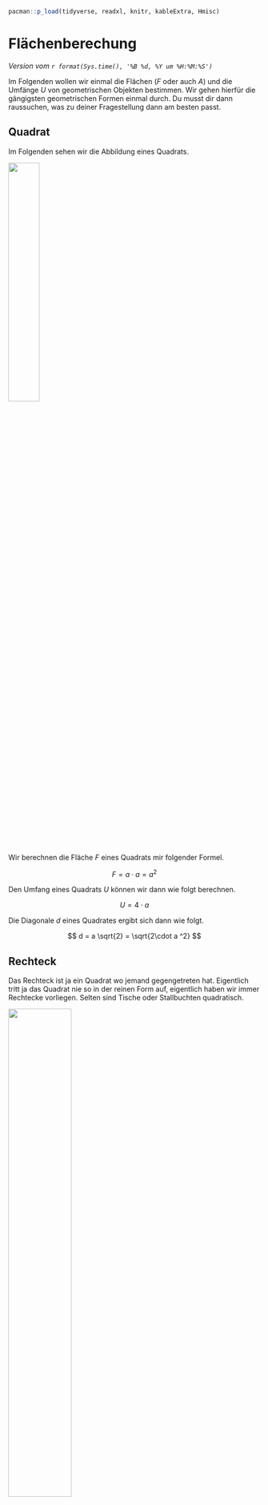 ```r
pacman::p_load(tidyverse, readxl, knitr, kableExtra, Hmisc)
```

# Flächenberechung {#sec-area}

*Version vom `r format(Sys.time(), '%B %d, %Y um %H:%M:%S')`*

Im Folgenden wollen wir einmal die Flächen ($F$ oder auch $A$) und die Umfänge $U$ von geometrischen Objekten bestimmen. Wir gehen hierfür die gängigsten geometrischen Formen einmal durch. Du musst dir dann raussuchen, was zu deiner Fragestellung dann am besten passt.

## Quadrat

Im Folgenden sehen wir die Abbildung eines Quadrats.

![](images/quadrat.png){fig-align="center" width="35%"}

Wir berechnen die Fläche $F$ eines Quadrats mir folgender Formel.

$$
F = a \cdot a = a^2
$$

Den Umfang eines Quadrats $U$ können wir dann wie folgt berechnen.

$$
U = 4 \cdot a
$$

Die Diagonale $d$ eines Quadrates ergibt sich dann wie folgt.

$$
d = a \sqrt{2} = \sqrt{2\cdot a ^2}
$$

## Rechteck

Das Rechteck ist ja ein Quadrat wo jemand gegengetreten hat. Eigentlich tritt ja das Quadrat nie so in der reinen Form auf, eigentlich haben wir immer Rechtecke vorliegen. Selten sind Tische oder Stallbuchten quadratisch.

![](images/rechteck.png){fig-align="center" width="50%"}

::: column-margin
Beachte auch folgenden Zusammenhang für das Rechteck:

$$
a = \cfrac{F}{b} = \cfrac{U - 2b}{2}
$$

$$
b = \cfrac{F}{a} = \cfrac{U - 2a}{2}
$$
:::

Wir berechnen die Fläche $F$ eines Rechtecks mir folgender Formel.

$$
F = a \cdot b 
$$

Den Umfang eines Rechtecks $U$ können wir dann wie folgt berechnen.

$$
U = 2 \cdot a + 2 \cdot b = a (a+b)
$$

Die Diagonale $d$ eines Rechtecks ergibt sich dann wie folgt.

$$
d = \sqrt{a^2 + b^2} 
$$


## Trapez

Das Trapez ist ein Rechteck mit definitiv unterschiedlich langen Zeiten bzw. so unterschiedlich langen Seiten, dass wir nicht mehr von einem Rechteck ausgehen können. Viele Felder folgen einem Trapez oder einem Rechteck.

![](images/trapez.png){fig-align="center" width="50%"}

::: column-margin
Beachte auch folgenden Zusammenhang für das Trapez:

$$
a = \cfrac{2F}{h}-b 
$$

$$
b = \cfrac{2F}{h}-a 
$$

$$
c = U - (a+b+d)
$$

$$
d = U - (a+b+c)
$$
:::

Wir berechnen die Fläche $F$ eines Trapez mir folgender Formel.

$$
F = m \cdot h = \cfrac{a+b}{2}\cdot h 
$$

Den Umfang eines Trapez $U$ können wir dann wie folgt berechnen.

$$
U = a+b+c+d
$$

## Parallelogramm

Ein Parallelogramm ist ein gekipptes Rechteck. Auch hier haben wir die Anwendung eher auf landwirtschaftlichen Versuchsfeldern. 

![](images/parallelogramm.png){fig-align="center" width="50%"}

::: column-margin
Beachte auch folgenden Zusammenhang für das Parallelogramm:

$$
a = \cfrac{2F}{h}
$$

$$
b = \cfrac{U-2a}{2} 
$$

:::

Wir berechnen die Fläche $F$ eines Parallelogramms mir folgender Formel.

$$
F = a \cdot h 
$$

Den Umfang eines Trapez $U$ können wir dann wie folgt berechnen.

$$
U = 2(a+b)
$$

## Dreieck

Auch hier kommt es dann auf die Anwendung an. Teilendstücke können einem Dreick folgen. Sonst kommt das Dreick dann doch eher seltener vor.

![](images/dreieck.png){fig-align="center" width="40%"}

Wir berechnen die Fläche $F$ eines Dreiecks mir folgender Formel.

$$
F = \cfrac{a \cdot h_a}{2}
$$

Den Umfang eines Dreiecks $U$ können wir dann wie folgt berechnen.

$$
U = a + b + c
$$

Die Höhe des Dreiecks an der Seite $h_a$ lässt sich dann wie folgt ausrechnen. 

$$
h_a = \cfrac{2 \cdot F}{a}
$$

Wenn wir Glück haben, dann haben wir ein Dreieck mit einem rechten Winkel vorliegen, dann rechnen sich einige der Seiten etwas anders.

![](images/dreieck_recht.png){fig-align="center" width="50%"}


Bei einem rechtwinkligen Dreieck gilt dann folgender sehr bekannter Zusammenhang.

$$
a^2 + b^2 = c^2
$$

Daraus ergeben sich dann auch folgende Umformungen.

$$
\begin{aligned}
a^2 &= c^2 - b^2\\
b^2 &= c^2 - a^2\\
c^2 &= a^2 + b^2\\
h^2 &= b^2 - q^2\\
h^2 &= a^2 - p^2
\end{aligned}
$$
Im Weiteren wollen wir uns nochmal die Winkel ein einem rechtwinkligen Dreieck anschauen und wie dort die Seitenlängen mit den Winkeln zusammenhängen.

![](images/dreieck_recht_winkel.png){fig-align="center" width="60%"}

In unserem Fall liegt der rechte Winkel bei der Ecke C, somit berechnet sich die gegenüberliegende Seite $c$ nach folgenden Formeln. Erst einmal mit der Betrachtung des Winkels $\alpha$.

::: column-margin

Wir immer gibt es auch auf Wikipedia eine gute [Übersicht über das rechtwinklige Dreieck.](https://de.wikipedia.org/wiki/Rechtwinkliges_Dreieck#Berechnung_und_Konstruktion)

:::

$$
c = \cfrac{a}{\sin(\alpha)} = \cfrac{b}{\cos(\alpha)}
$$

Sowie im Weiteren nach der Formel, wenn wir den Winkel $\beta$ betrachten.

$$
c = \cfrac{b}{\sin(\beta)} = \cfrac{a}{\cos(\beta)}
$$

Wenn wir uns die Katheten $a$ und $b$ berechnen wollen, dann gelten die folgenden Formeln für die Kathete $a$.
$$
a = c \cdot \sin (\alpha) = c \cdot \cos (\beta),\\
a = b \cdot \tan (\alpha) = b \cdot \cot (\beta)
$$

Die Kathete $b$ können wir dann ebenfalls berechnen.

$$
b = c \cdot \cos (\alpha) = c \cdot \sin (\beta),\\
b = a \cdot \cot (\alpha) = a \cdot \tan (\beta)
$$
Für ein beliebiges Dreieck mit unterschiedlichen Winkeln gibt es eine Menge an Berechnungsmöglichkeiten. Hier bietet dann wieder die Wikipedia eine Übersicht über alle [Kongruenzsätze eines Dreiecks](https://de.wikipedia.org/wiki/Dreieck). Ich werde hier nicht nochmal die Wikipedia kopieren sondern dann in den entsprechenden Inhalten auf die Sätze eingehen.


## Kreis

Zum Abschlus schauen wir uns nochmal den Kreis an. Hier kommt natürlich dann die Kreiszahl $\pi$ mit $3.14$ zum Einsatz. 

![](images/kreis.png){fig-align="center" width="30%"}

Wir berechnen die Fläche $F$ eines Kreises mir folgender Formel.

$$
F = r^2 \cdot \pi = \cfrac{d^2 \cdot \pi}{4}
$$

Den Umfang eines Kreises $U$ können wir dann wie folgt berechnen.

$$
U = 2r \cdot \pi = \cfrac{d \cdot \pi}{4 \cdot F}
$$
Die Diagonale $d$ eines Kreises ergibt sich dann wie folgt.

$$
d = 2r
$$

Und der Radius $r$ hängt dann wie folgt um Umfang $U$ ab.

$$
r = \cfrac{U}{2 \cdot \pi}
$$
